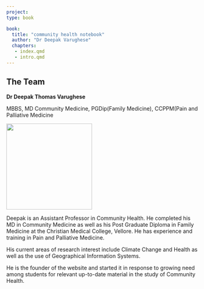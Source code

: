 ```yaml
---
project: 
type: book

book: 
  title: "community health notebook"
  author: "Dr Deepak Varughese"
  chapters: 
   - index.qmd
   - intro.qmd
---
```


## The Team

**Dr Deepak Thomas Varughese**

MBBS, MD Community Medicine, PGDip(Family Medicine), CCPPM(Pain and Palliative Medicine

![](profile.jpg){width="225"}

Deepak is an Assistant Professor in Community Health. He completed his MD in Community Medicine as well as his Post Graduate Diploma in Family Medicine at the Christian Medical College, Vellore. He has experience and training in Pain and Palliative Medicine.

His current areas of research interest include Climate Change and Health as well as the use of Geographical Information Systems.

He is the founder of the website and started it in response to growing need among students for relevant up-to-date material in the study of Community Health.
